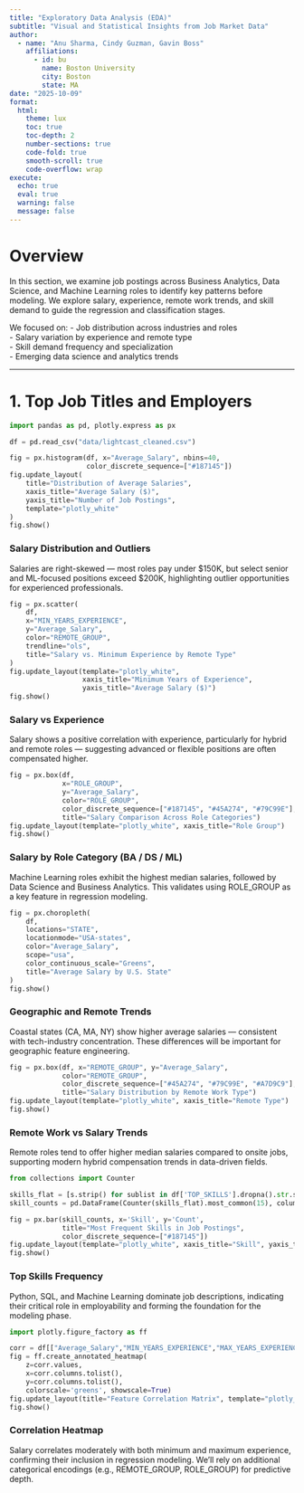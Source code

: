 ```yaml
---
title: "Exploratory Data Analysis (EDA)"
subtitle: "Visual and Statistical Insights from Job Market Data"
author:
  - name: "Anu Sharma, Cindy Guzman, Gavin Boss"
    affiliations:
      - id: bu
        name: Boston University
        city: Boston
        state: MA
date: "2025-10-09"
format:
  html:
    theme: lux
    toc: true
    toc-depth: 2
    number-sections: true
    code-fold: true
    smooth-scroll: true
    code-overflow: wrap
execute:
  echo: true
  eval: true
  warning: false
  message: false
---
```


# Overview

In this section, we examine job postings across Business Analytics, Data Science, and Machine Learning roles to identify key patterns before modeling. We explore salary, experience, remote work trends, and skill demand to guide the regression and classification stages.

We focused on:
- Job distribution across industries and roles  
- Salary variation by experience and remote type  
- Skill demand frequency and specialization  
- Emerging data science and analytics trends

---

# 1. Top Job Titles and Employers

```python
import pandas as pd, plotly.express as px

df = pd.read_csv("data/lightcast_cleaned.csv")

fig = px.histogram(df, x="Average_Salary", nbins=40,
                   color_discrete_sequence=["#187145"])
fig.update_layout(
    title="Distribution of Average Salaries",
    xaxis_title="Average Salary ($)",
    yaxis_title="Number of Job Postings",
    template="plotly_white"
)
fig.show()
```

### Salary Distribution and Outliers
Salaries are right-skewed — most roles pay under $150K, but select senior and ML-focused positions exceed $200K, highlighting outlier opportunities for experienced professionals.

```python
fig = px.scatter(
    df, 
    x="MIN_YEARS_EXPERIENCE", 
    y="Average_Salary",
    color="REMOTE_GROUP",
    trendline="ols",
    title="Salary vs. Minimum Experience by Remote Type"
)
fig.update_layout(template="plotly_white",
                  xaxis_title="Minimum Years of Experience",
                  yaxis_title="Average Salary ($)")
fig.show()
```

### Salary vs Experience
Salary shows a positive correlation with experience, particularly for hybrid and remote roles — suggesting advanced or flexible positions are often compensated higher.

```python
fig = px.box(df, 
             x="ROLE_GROUP", 
             y="Average_Salary", 
             color="ROLE_GROUP",
             color_discrete_sequence=["#187145", "#45A274", "#79C99E"],
             title="Salary Comparison Across Role Categories")
fig.update_layout(template="plotly_white", xaxis_title="Role Group")
fig.show()
```

### Salary by Role Category (BA / DS / ML)
Machine Learning roles exhibit the highest median salaries, followed by Data Science and Business Analytics. This validates using ROLE_GROUP as a key feature in regression modeling.

```python
fig = px.choropleth(
    df,
    locations="STATE",
    locationmode="USA-states",
    color="Average_Salary",
    scope="usa",
    color_continuous_scale="Greens",
    title="Average Salary by U.S. State"
)
fig.show()
```

### Geographic and Remote Trends
Coastal states (CA, MA, NY) show higher average salaries — consistent with tech-industry concentration. These differences will be important for geographic feature engineering.

```python
fig = px.box(df, x="REMOTE_GROUP", y="Average_Salary",
             color="REMOTE_GROUP",
             color_discrete_sequence=["#45A274", "#79C99E", "#A7D9C9"],
             title="Salary Distribution by Remote Work Type")
fig.update_layout(template="plotly_white", xaxis_title="Remote Type")
fig.show()
```

### Remote Work vs Salary Trends
Remote roles tend to offer higher median salaries compared to onsite jobs, supporting modern hybrid compensation trends in data-driven fields.

```python
from collections import Counter

skills_flat = [s.strip() for sublist in df['TOP_SKILLS'].dropna().str.split(',') for s in sublist if s.strip()]
skill_counts = pd.DataFrame(Counter(skills_flat).most_common(15), columns=['Skill', 'Count'])

fig = px.bar(skill_counts, x='Skill', y='Count', 
             title="Most Frequent Skills in Job Postings",
             color_discrete_sequence=["#187145"])
fig.update_layout(template="plotly_white", xaxis_title="Skill", yaxis_title="Count")
fig.show()
```

### Top Skills Frequency
Python, SQL, and Machine Learning dominate job descriptions, indicating their critical role in employability and forming the foundation for the modeling phase.

```python
import plotly.figure_factory as ff

corr = df[["Average_Salary","MIN_YEARS_EXPERIENCE","MAX_YEARS_EXPERIENCE"]].corr()
fig = ff.create_annotated_heatmap(
    z=corr.values, 
    x=corr.columns.tolist(), 
    y=corr.columns.tolist(), 
    colorscale='greens', showscale=True)
fig.update_layout(title="Feature Correlation Matrix", template="plotly_white")
fig.show()
```

### Correlation Heatmap
Salary correlates moderately with both minimum and maximum experience, confirming their inclusion in regression modeling.
We’ll rely on additional categorical encodings (e.g., REMOTE_GROUP, ROLE_GROUP) for predictive depth.
